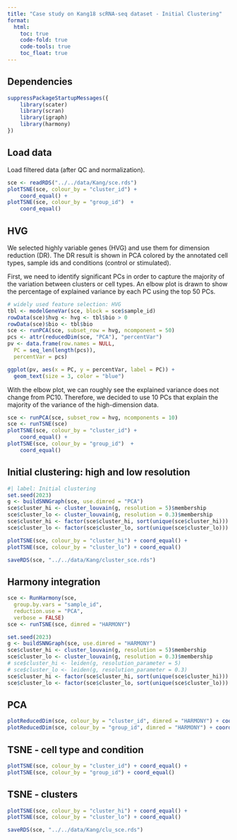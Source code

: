 ```yaml
---
title: "Case study on Kang18 scRNA-seq dataset - Initial Clustering"
format:
  html:
    toc: true
    code-fold: true
    code-tools: true
    toc_float: true
---
```


## Dependencies
```r
suppressPackageStartupMessages({
    library(scater)
    library(scran)
    library(igraph)
    library(harmony)
})
```

## Load data
Load filtered data (after QC and normalization).
```r
sce <- readRDS("../../data/Kang/sce.rds")
plotTSNE(sce, colour_by = "cluster_id") +
    coord_equal() +
plotTSNE(sce, colour_by = "group_id")  + 
    coord_equal()

```

## HVG

We selected highly variable genes (HVG) and use them for dimension reduction (DR). The DR result is shown in PCA colored by the annotated cell types, sample ids and conditions (control or stimulated). 

First, we need to identify significant PCs in order to capture the majority of the variation between clusters or cell types. An elbow plot is drawn to show the percentage of explained variance by each PC using the top 50 PCs. 

```r
# widely used feature selection: HVG
tbl <- modelGeneVar(sce, block = sce$sample_id)
rowData(sce)$hvg <- hvg <- tbl$bio > 0
rowData(sce)$bio <- tbl$bio 
sce <- runPCA(sce, subset_row = hvg, ncomponent = 50)
pcs <- attr(reducedDim(sce, "PCA"), "percentVar")
pv <- data.frame(row.names = NULL,
  PC = seq_len(length(pcs)),
  percentVar = pcs)

ggplot(pv, aes(x = PC, y = percentVar, label = PC)) + 
  geom_text(size = 3, color = "blue")
```

With the elbow plot, we can roughly see the explained variance does not change from PC10. Therefore, we decided to use 10 PCs that explain the majority of the variance of the high-dimension data. 

```r
sce <- runPCA(sce, subset_row = hvg, ncomponents = 10)
sce <- runTSNE(sce)
plotTSNE(sce, colour_by = "cluster_id") +
    coord_equal() +
plotTSNE(sce, colour_by = "group_id")  + 
    coord_equal()
```

## Initial clustering: high and low resolution
```r
#| label: Initial clustering
set.seed(2023)
g <- buildSNNGraph(sce, use.dimred = "PCA")
sce$cluster_hi <- cluster_louvain(g, resolution = 5)$membership
sce$cluster_lo <- cluster_louvain(g, resolution = 0.3)$membership
sce$cluster_hi <- factor(sce$cluster_hi, sort(unique(sce$cluster_hi)))
sce$cluster_lo <- factor(sce$cluster_lo, sort(unique(sce$cluster_lo)))
```


```r
plotTSNE(sce, colour_by = "cluster_hi") + coord_equal() +
plotTSNE(sce, colour_by = "cluster_lo") + coord_equal()
```

```r
saveRDS(sce, "../../data/Kang/cluster_sce.rds")
```

## Harmony integration
```r
sce <- RunHarmony(sce,
  group.by.vars = "sample_id",
  reduction.use = "PCA",
  verbose = FALSE)
sce <- runTSNE(sce, dimred = "HARMONY")
```

```r
set.seed(2023)
g <- buildSNNGraph(sce, use.dimred = "HARMONY")
sce$cluster_hi <- cluster_louvain(g, resolution = 5)$membership
sce$cluster_lo <- cluster_louvain(g, resolution = 0.3)$membership
# sce$cluster_hi <- leiden(g, resolution_parameter = 5)
# sce$cluster_lo <- leiden(g, resolution_parameter = 0.3)
sce$cluster_hi <- factor(sce$cluster_hi, sort(unique(sce$cluster_hi)))
sce$cluster_lo <- factor(sce$cluster_lo, sort(unique(sce$cluster_lo)))
```

::: {.panel-tabset}

## PCA
```r
plotReducedDim(sce, colour_by = "cluster_id", dimred = "HARMONY") + coord_equal() +
plotReducedDim(sce, colour_by = "group_id", dimred = "HARMONY") + coord_equal()
```

## TSNE - cell type and condition
```r
plotTSNE(sce, colour_by = "cluster_id") + coord_equal() +
plotTSNE(sce, colour_by = "group_id") + coord_equal()
```

## TSNE - clusters
```r
plotTSNE(sce, colour_by = "cluster_hi") + coord_equal() +
plotTSNE(sce, colour_by = "cluster_lo") + coord_equal()
```
::: 

```r
saveRDS(sce, "../../data/Kang/clu_sce.rds")
```

